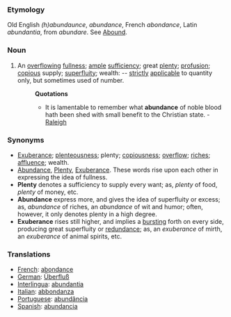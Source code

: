 ===Etymology===
Old English ''(h)abundaunce'', ''abundance'', French ''abondance'', Latin ''abundantia'', from ''abundare''. See [[Abound]].
===Noun===
#An [[overflowing]] [[fullness]]; [[ample]] [[sufficiency]]; great [[plenty]]; [[profusion]]; [[copious]] supply; [[superfluity]]; wealth: -- [[strictly]] [[applicable]] to quantity only, but sometimes used of number.
#:'''Quotations'''
#:*It is lamentable to remember what '''abundance''' of noble blood hath been shed with small benefit to the Christian state. - [[Raleigh]]
===Synonyms===
*[[Exuberance]]; [[plenteousness]]; plenty; [[copiousness]]; [[overflow]]; [[riches]]; [[affluence]]; wealth. 
*[[Abundance]], [[Plenty]], [[Exuberance]]. These words rise upon each other in expressing the idea of fullness. 
*'''Plenty''' denotes a sufficiency to supply every want; as, ''plenty'' of food, ''plenty'' of money, etc. 
*'''Abundance''' express more, and gives the idea of superfluity or excess; as, ''abundance'' of riches, an ''abundance'' of wit and humor; often, however, it only denotes plenty in a high degree. 
*'''Exuberance''' rises still higher, and implies a [[bursting]] forth on every side, producing great superfluity or [[redundance]]; as, an ''exuberance'' of mirth, an ''exuberance'' of animal spirits, etc.
===Translations===
*[[French]]: [[abondance]]
*[[German]]: [[Überfluß]]
*[[Interlingua]]: [[abundantia]]
*[[Italian]]: [[abbondanza]]
*[[Portuguese]]: [[abundância]]
*[[Spanish]]: [[abundancia]]